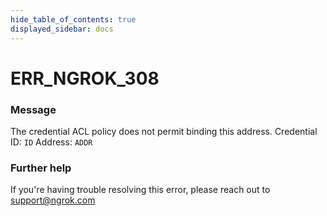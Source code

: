 ```yaml
---
hide_table_of_contents: true
displayed_sidebar: docs
---
```



# ERR_NGROK_308

### Message
The credential ACL policy does not permit binding this address.
Credential ID: `ID`
Address: `ADDR`

<ErrorDetails error='err_ngrok_308' />


### Further help
If you're having trouble resolving this error, please reach out to [support@ngrok.com](mailto:support@ngrok.com?subject=Help%20with%20ERR_NGROK_308)

